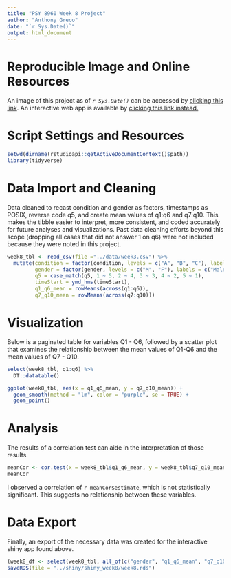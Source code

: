 ```yaml
---
title: "PSY 8960 Week 8 Project"
author: "Anthony Greco"
date: "`r Sys.Date()`"
output: html_document
---
```


# **Reproducible Image and Online Resources**
An image of this project as of *`r Sys.Date()`* can be accessed by [clicking this link](link url).
An interactive web app is available by [clicking this link instead.](https://agreco003.shinyapps.io/shiny_week8/)

# **Script Settings and Resources**
```r
setwd(dirname(rstudioapi::getActiveDocumentContext()$path))
library(tidyverse)
```

# **Data Import and Cleaning**
Data cleaned to recast condition and gender as factors, timestamps as POSIX, reverse code q5, and create mean values of q1:q6 and q7:q10. This makes the tibble easier to interpret, more consistent, and coded accurately for future analyses and visualizations. Past data cleaning efforts beyond this scope (dropping all cases that did not answer 1 on q6) were not included because they were noted in this project. 
```r
week8_tbl <- read_csv(file ="../data/week3.csv") %>%
  mutate(condition = factor(condition, levels = c("A", "B", "C"), labels = c("Block A", "Block B", "Control")),
         gender = factor(gender, levels = c("M", "F"), labels = c("Male", "Female")),
         q5 = case_match(q5, 1 ~ 5, 2 ~ 4, 3 ~ 3, 4 ~ 2, 5 ~ 1),
         timeStart = ymd_hms(timeStart),
         q1_q6_mean = rowMeans(across(q1:q6)),
         q7_q10_mean = rowMeans(across(q7:q10)))
```

# **Visualization**
Below is a paginated table for variables Q1 - Q6, followed by a scatter plot that examines the relationship between the mean values of Q1-Q6 and the mean values of Q7 - Q10.
```r
select(week8_tbl, q1:q6) %>%
  DT::datatable()

ggplot(week8_tbl, aes(x = q1_q6_mean, y = q7_q10_mean)) +
  geom_smooth(method = "lm", color = "purple", se = TRUE) +
  geom_point()
```

# **Analysis**
The results of a correlation test can aide in the interpretation of those results. 
```r
meanCor <- cor.test(x = week8_tbl$q1_q6_mean, y = week8_tbl$q7_q10_mean)
meanCor
```
I observed a correlation of `r meanCor$estimate`, which is not statistically significant. This suggests no relationship between these variables.

# **Data Export**
Finally, an export of the necessary data was created for the interactive shiny app found above. 
```r
(week8_df <- select(week8_tbl, all_of(c("gender", "q1_q6_mean", "q7_q10_mean", "timeStart")))) %>%
saveRDS(file = "../shiny/shiny_week8/week8.rds")
```